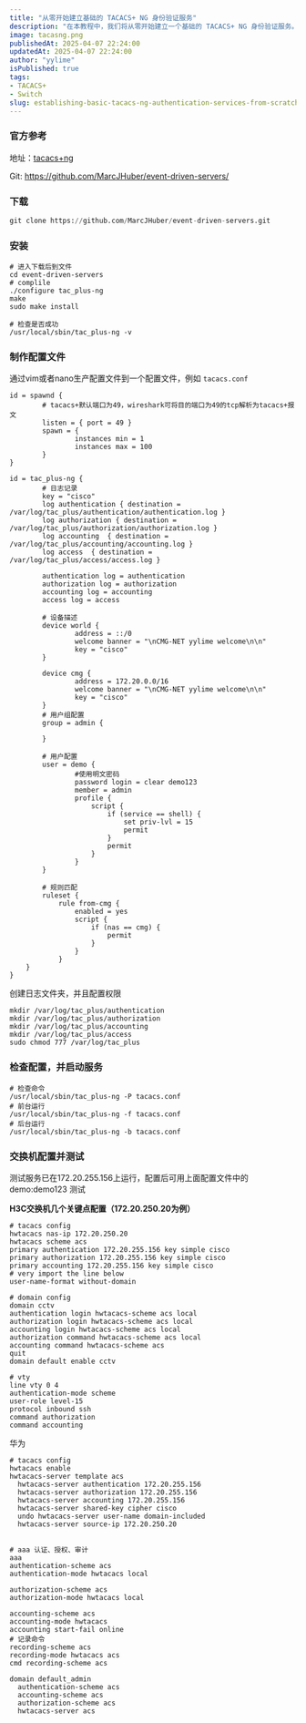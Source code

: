 ```yaml
---
title: "从零开始建立基础的 TACACS+ NG 身份验证服务"
description: "在本教程中，我们将从零开始建立一个基础的 TACACS+ NG 身份验证服务。"
image: tacasng.png
publishedAt: 2025-04-07 22:24:00
updatedAt: 2025-04-07 22:24:00
author: "yylime"
isPublished: true
tags: 
- TACACS+
- Switch
slug: establishing-basic-tacacs-ng-authentication-services-from-scratch
---
```


### 官方参考

地址：[tacacs+ng](https://projects.pro-bono-publico.de/event-driven-servers/doc/tac_plus-ng.html)

Git: https://github.com/MarcJHuber/event-driven-servers/

### 下载

```python
git clone https://github.com/MarcJHuber/event-driven-servers.git
```

### 安装

```shell
# 进入下载后到文件
cd event-driven-servers
# complile
./configure tac_plus-ng
make
sudo make install

# 检查是否成功
/usr/local/sbin/tac_plus-ng -v
```

### 制作配置文件

通过vim或者nano生产配置文件到一个配置文件，例如 `tacacs.conf`

```shell
id = spawnd {
        # tacacs+默认端口为49，wireshark可将目的端口为49的tcp解析为tacacs+报文
        listen = { port = 49 }
        spawn = {
                instances min = 1
                instances max = 100
        }
}

id = tac_plus-ng {
        # 日志记录
        key = "cisco"
        log authentication { destination = /var/log/tac_plus/authentication/authentication.log }
        log authorization { destination = /var/log/tac_plus/authorization/authorization.log }
        log accounting  { destination = /var/log/tac_plus/accounting/accounting.log }
        log access  { destination = /var/log/tac_plus/access/access.log }
    
        authentication log = authentication
        authorization log = authorization
        accounting log = accounting
        access log = access

        # 设备描述
        device world {
                address = ::/0
                welcome banner = "\nCMG-NET yylime welcome\n\n"
                key = "cisco"
        }

        device cmg {
                address = 172.20.0.0/16
                welcome banner = "\nCMG-NET yylime welcome\n\n"
                key = "cisco"
        }
        # 用户组配置
        group = admin {
    
        }

        # 用户配置
        user = demo {
                #使用明文密码
                password login = clear demo123
                member = admin
                profile {
                    script {
                        if (service == shell) {
                            set priv-lvl = 15
                            permit
                        }
                        permit
                    }  
                }
        }

        # 规则匹配
        ruleset {
            rule from-cmg {
                enabled = yes
                script {
                    if (nas == cmg) {
                        permit
                    }
                }
            }
    }
}
```

创建日志文件夹，并且配置权限

```shell
mkdir /var/log/tac_plus/authentication
mkdir /var/log/tac_plus/authorization
mkdir /var/log/tac_plus/accounting
mkdir /var/log/tac_plus/access
sudo chmod 777 /var/log/tac_plus
```

### 检查配置，并启动服务

```shell
# 检查命令
/usr/local/sbin/tac_plus-ng -P tacacs.conf
# 前台运行
/usr/local/sbin/tac_plus-ng -f tacacs.conf
# 后台运行
/usr/local/sbin/tac_plus-ng -b tacacs.conf
```


### 交换机配置并测试

测试服务已在172.20.255.156上运行，配置后可用上面配置文件中的demo:demo123 测试

**H3C交换机几个关键点配置（172.20.250.20为例）**

```shell
# tacacs config
hwtacacs nas-ip 172.20.250.20
hwtacacs scheme acs
primary authentication 172.20.255.156 key simple cisco
primary authorization 172.20.255.156 key simple cisco
primary accounting 172.20.255.156 key simple cisco
# very import the line below
user-name-format without-domain

# domain config
domain cctv
authentication login hwtacacs-scheme acs local
authorization login hwtacacs-scheme acs local
accounting login hwtacacs-scheme acs local
authorization command hwtacacs-scheme acs local
accounting command hwtacacs-scheme acs
quit
domain default enable cctv

# vty
line vty 0 4
authentication-mode scheme
user-role level-15
protocol inbound ssh
command authorization
command accounting
```

华为

```shell
# tacacs config
hwtacacs enable
hwtacacs-server template acs
  hwtacacs-server authentication 172.20.255.156
  hwtacacs-server authorization 172.20.255.156
  hwtacacs-server accounting 172.20.255.156 
  hwtacacs-server shared-key cipher cisco
  undo hwtacacs-server user-name domain-included
  hwtacacs-server source-ip 172.20.250.20


# aaa 认证、授权、审计
aaa
authentication-scheme acs
authentication-mode hwtacacs local

authorization-scheme acs
authorization-mode hwtacacs local

accounting-scheme acs
accounting-mode hwtacacs
accounting start-fail online
# 记录命令
recording-scheme acs
recording-mode hwtacacs acs
cmd recording-scheme acs

domain default_admin
  authentication-scheme acs
  accounting-scheme acs
  authorization-scheme acs
  hwtacacs-server acs
```